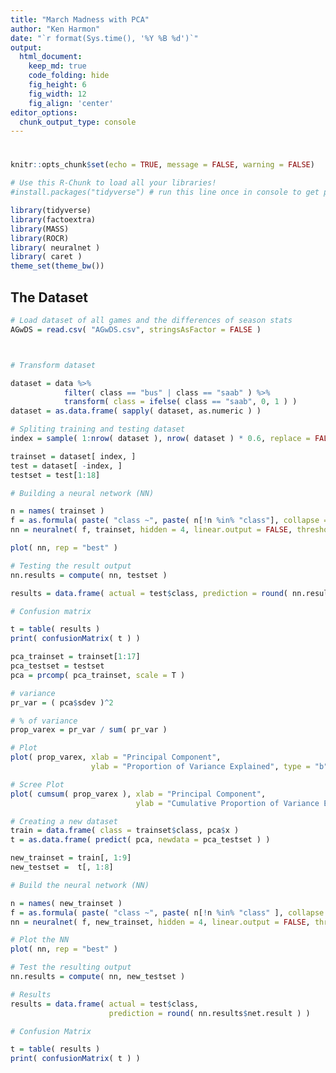 ```yaml
---
title: "March Madness with PCA"
author: "Ken Harmon"
date: "`r format(Sys.time(), '%Y %B %d')`"
output:
  html_document:  
    keep_md: true
    code_folding: hide
    fig_height: 6
    fig_width: 12
    fig_align: 'center'
editor_options: 
  chunk_output_type: console
---
```


# {.tabset .tabset-fade}

```r
knitr::opts_chunk$set(echo = TRUE, message = FALSE, warning = FALSE)
```

```r
# Use this R-Chunk to load all your libraries!
#install.packages("tidyverse") # run this line once in console to get package

library(tidyverse)
library(factoextra)
library(MASS)
library(ROCR)
library( neuralnet )
library( caret )
theme_set(theme_bw())
```

## The Dataset

```r
# Load dataset of all games and the differences of season stats
AGwDS = read.csv( "AGwDS.csv", stringsAsFactor = FALSE )



# Transform dataset

dataset = data %>% 
            filter( class == "bus" | class == "saab" ) %>%
            transform( class = ifelse( class == "saab", 0, 1 ) )
dataset = as.data.frame( sapply( dataset, as.numeric ) )

# Spliting training and testing dataset
index = sample( 1:nrow( dataset ), nrow( dataset ) * 0.6, replace = FALSE ) 

trainset = dataset[ index, ]
test = dataset[ -index, ]
testset = test[1:18]

# Building a neural network (NN)

n = names( trainset )
f = as.formula( paste( "class ~", paste( n[!n %in% "class"], collapse = "+" ) ) )
nn = neuralnet( f, trainset, hidden = 4, linear.output = FALSE, threshold = 0.01 )

plot( nn, rep = "best" )
```

```r
# Testing the result output
nn.results = compute( nn, testset )

results = data.frame( actual = test$class, prediction = round( nn.results$net.result ) )

# Confusion matrix

t = table( results )
print( confusionMatrix( t ) )
```

```r
pca_trainset = trainset[1:17]
pca_testset = testset
pca = prcomp( pca_trainset, scale = T )

# variance
pr_var = ( pca$sdev )^2 

# % of variance
prop_varex = pr_var / sum( pr_var )

# Plot
plot( prop_varex, xlab = "Principal Component", 
                  ylab = "Proportion of Variance Explained", type = "b" )

# Scree Plot
plot( cumsum( prop_varex ), xlab = "Principal Component", 
                            ylab = "Cumulative Proportion of Variance Explained", type = "b" )
```

```r
# Creating a new dataset
train = data.frame( class = trainset$class, pca$x )
t = as.data.frame( predict( pca, newdata = pca_testset ) )

new_trainset = train[, 1:9]
new_testset =  t[, 1:8]

# Build the neural network (NN)

n = names( new_trainset )
f = as.formula( paste( "class ~", paste( n[!n %in% "class" ], collapse = "+" ) ) )
nn = neuralnet( f, new_trainset, hidden = 4, linear.output = FALSE, threshold=0.01 )

# Plot the NN
plot( nn, rep = "best" )
```

```r
# Test the resulting output
nn.results = compute( nn, new_testset )

# Results
results = data.frame( actual = test$class, 
                      prediction = round( nn.results$net.result ) )

# Confusion Matrix

t = table( results ) 
print( confusionMatrix( t ) )
```

